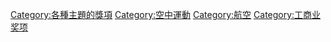 [[Category:各種主題的獎項|Category:各種主題的獎項]]
[[Category:空中運動|Category:空中運動]]
[[Category:航空|Category:航空]]
[[Category:工商业奖项|Category:工商业奖项]]